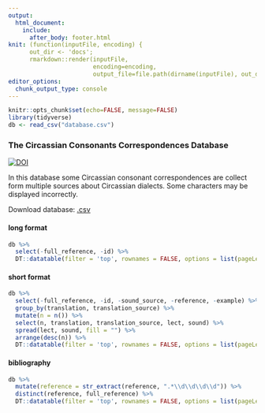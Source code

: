 ```yaml
---
output: 
  html_document:
    include:
      after_body: footer.html
knit: (function(inputFile, encoding) { 
      out_dir <- 'docs';
      rmarkdown::render(inputFile,
                        encoding=encoding, 
                        output_file=file.path(dirname(inputFile), out_dir, 'index.html')) })
editor_options: 
  chunk_output_type: console
---
```


```r
knitr::opts_chunk$set(echo=FALSE, message=FALSE)
library(tidyverse)
db <- read_csv("database.csv")
```

###  The Circassian Consonants Correspondences Database {.tabset .tabset-fade .tabset-pills}

[![DOI](https://zenodo.org/badge/171631663.svg)](https://zenodo.org/badge/latestdoi/171631663)

In this database some Circassian consonant correspondences are collect form multiple sources about Circassian dialects. Some characters may be displayed incorrectly.

Download database: [.csv](https://raw.githubusercontent.com/agricolamz/cccd/master/database.csv)

#### long format
```r
db %>% 
  select(-full_reference, -id) %>% 
  DT::datatable(filter = 'top', rownames = FALSE, options = list(pageLength = 20, dom = 'tip'), escape = FALSE)
```

#### short format
```r
db %>% 
  select(-full_reference, -id, -sound_source, -reference, -example) %>% 
  group_by(translation, translation_source) %>% 
  mutate(n = n()) %>% 
  select(n, translation, translation_source, lect, sound) %>% 
  spread(lect, sound, fill = "") %>% 
  arrange(desc(n)) %>% 
  DT::datatable(filter = 'top', rownames = FALSE, options = list(pageLength = 20, dom = 'tip'), escape = FALSE)
```

#### bibliography
```r
db %>% 
  mutate(reference = str_extract(reference, ".*\\d\\d\\d\\d")) %>% 
  distinct(reference, full_reference) %>% 
  DT::datatable(filter = 'top', rownames = FALSE, options = list(pageLength = 20, dom = 'tip'), escape = FALSE)
```
